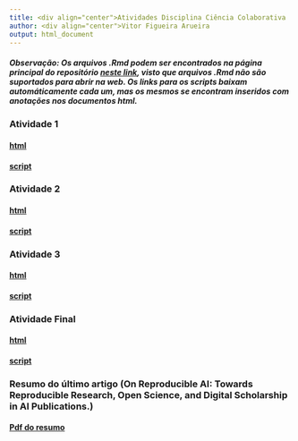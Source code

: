```yaml
---
title: <div align="center">Atividades Disciplina Ciência Colaborativa
author: <div align="center">Vitor Figueira Arueira
output: html_document
---
```


##### Observação: Os arquivos .Rmd podem ser encontrados na página principal do repositório [neste link](https://github.com/vitorfigaru/Cienc-colab), visto que arquivos .Rmd não são suportados para abrir na web. Os links para os scripts baixam automáticamente cada um, mas os mesmos se encontram inseridos com anotações nos documentos html.

### Atividade 1

#### [html](https://vitorfigaru.github.io/Cienc-colab/Atividade-1.html) 

#### [script](https://vitorfigaru.github.io/Cienc-colab/atv1.R)

### Atividade 2

#### [html](https://vitorfigaru.github.io/Cienc-colab/Atividade-2.html) 

#### [script](https://vitorfigaru.github.io/Cienc-colab/atv2.R)

### Atividade 3

#### [html](https://vitorfigaru.github.io/Cienc-colab/Atividade-3.html) 

#### [script](https://vitorfigaru.github.io/Cienc-colab/atv3.R)

### Atividade Final

#### [html](https://vitorfigaru.github.io/Cienc-colab/Atividade-final.html) 

#### [script](https://vitorfigaru.github.io/Cienc-colab/atv.final.R)

### Resumo do último artigo (On Reproducible AI: Towards Reproducible Research, Open Science, and Digital Scholarship in AI Publications.)

#### [Pdf do resumo](https://vitorfigaru.github.io/Cienc-colab/Resumo%20cienc%20colab.pdf)

